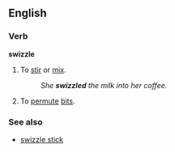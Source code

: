 ==English==
===Verb===
'''swizzle'''
#To [[stir]] or [[mix]].
#:''She '''swizzled''' the milk into her coffee.''
#{{computing}} To [[permute]] [[bits]].

===See also===
*[[swizzle stick]]